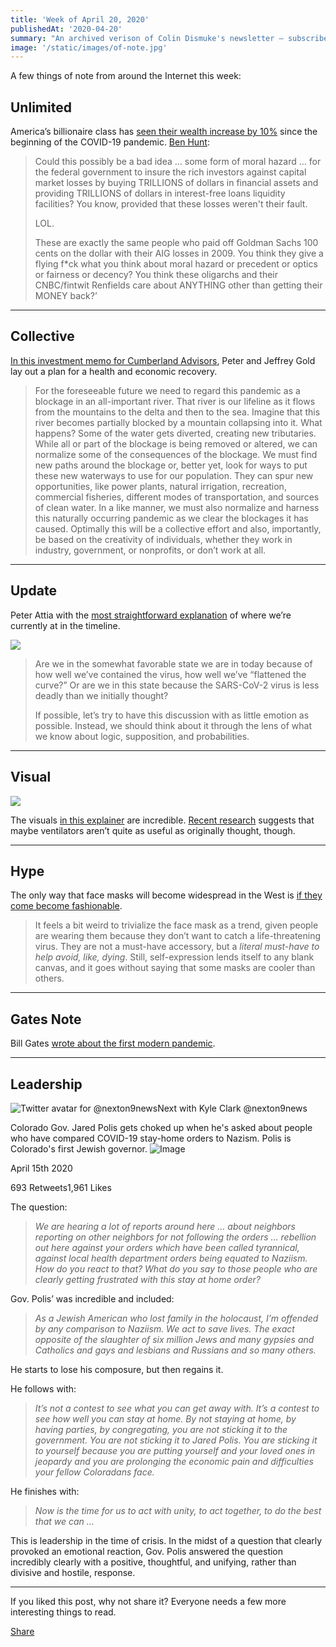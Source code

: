 ```yaml
---
title: 'Week of April 20, 2020'
publishedAt: '2020-04-20'
summary: "An archived verison of Colin Dismuke's newsletter – subscribe to get it in your inbox."
image: '/static/images/of-note.jpg'
---
```


A few things of note from around the Internet this week:

## Unlimited

America’s billionaire class has [seen their wealth increase by
10%](https://www.fastcompany.com/90494347/american-billionaires-have-gotten-280-billion-richer-since-the-start-of-the-covid-19-pandemic)
since the beginning of the COVID-19 pandemic. [Ben
Hunt](https://www.epsilontheory.com/through-no-fault-of-their-own/):

> Could this possibly be a bad idea ... some form of moral hazard ...
> for the federal government to insure the rich investors against
> capital market losses by buying TRILLIONS of dollars in financial
> assets and providing TRILLIONS of dollars in interest-free loans
> liquidity facilities? You know, provided that these losses weren't
> their fault.
>
> LOL.
>
> These are exactly the same people who paid off Goldman Sachs 100 cents
> on the dollar with their AIG losses in 2009. You think they give a
> flying f\*ck what you think about moral hazard or precedent or optics
> or fairness or decency? You think these oligarchs and their
> CNBC/fintwit Renfields care about ANYTHING other than getting their
> MONEY back?’

---

## Collective

[In this investment memo for Cumberland
Advisors](https://mailchi.mp/cumber.com/cumberland-advisors-market-commentary-covid-19-health-recovery-and-economic-recovery-go-hand-in-hand?e=fdf6aec7bc),
Peter and Jeffrey Gold lay out a plan for a health and economic
recovery.

> For the foreseeable future we need to regard this pandemic as a
> blockage in an all-important river. That river is our lifeline as it
> flows from the mountains to the delta and then to the sea. Imagine
> that this river becomes partially blocked by a mountain collapsing
> into it. What happens? Some of the water gets diverted, creating new
> tributaries. While all or part of the blockage is being removed or
> altered, we can normalize some of the consequences of the blockage. We
> must find new paths around the blockage or, better yet, look for ways
> to put these new waterways to use for our population. They can spur
> new opportunities, like power plants, natural irrigation, recreation,
> commercial fisheries, different modes of transportation, and sources
> of clean water. In a like manner, we must also normalize and harness
> this naturally occurring pandemic as we clear the blockages it has
> caused. Optimally this will be a collective effort and also,
> importantly, be based on the creativity of individuals, whether they
> work in industry, government, or nonprofits, or don’t work at all.

---

## Update

Peter Attia with the [most straightforward
explanation](https://peterattiamd.com/covid-19-whats-wrong-with-the-models/)
of where we’re currently at in the timeline.

[![](https://bucketeer-e05bbc84-baa3-437e-9518-adb32be77984.s3.amazonaws.com/public/images/91f66e28-e473-4775-aeff-17da256508ed_1638x1638.jpeg)](https://cdn.substack.com/image/fetch/f_auto,q_auto:good,fl_progressive:steep/https%3A%2F%2Fbucketeer-e05bbc84-baa3-437e-9518-adb32be77984.s3.amazonaws.com%2Fpublic%2Fimages%2F91f66e28-e473-4775-aeff-17da256508ed_1638x1638.jpeg)

> Are we in the somewhat favorable state we are in today because of how
> well we’ve contained the virus, how well we’ve “flattened the curve?”
> Or are we in this state because the SARS-CoV-2 virus is less deadly
> than we initially thought?
>
> If possible, let’s try to have this discussion with as little emotion
> as possible. Instead, we should think about it through the lens of
> what we know about logic, supposition, and probabilities.

---

## Visual

[![](https://bucketeer-e05bbc84-baa3-437e-9518-adb32be77984.s3.amazonaws.com/public/images/a9a3d881-4dd2-4d6b-8d16-88025998eeb1_600x914.png)](https://cdn.substack.com/image/fetch/f_auto,q_auto:good,fl_progressive:steep/https%3A%2F%2Fbucketeer-e05bbc84-baa3-437e-9518-adb32be77984.s3.amazonaws.com%2Fpublic%2Fimages%2Fa9a3d881-4dd2-4d6b-8d16-88025998eeb1_600x914.png)

The visuals [in this
explainer](https://graphics.reuters.com/HEALTH-CORONAVIRUS/VENTILATORS/oakvekyxvrd/index.html)
are incredible. [Recent
research](https://www.statnews.com/2020/04/21/coronavirus-analysis-recommends-less-reliance-on-ventilators/)
suggests that maybe ventilators aren’t quite as useful as originally
thought, though.

---

## Hype

The only way that face masks will become widespread in the West is [if
they come become
fashionable](https://www.highsnobiety.com/p/face-masks-trend-resale-market/).

> It feels a bit weird to trivialize the face mask as a trend, given
> people are wearing them because they don’t want to catch a
> life-threatening virus. They are not a must-have accessory, but a
> _literal must-have to help avoid, like, dying_. Still, self-expression
> lends itself to any blank canvas, and it goes without saying that some
> masks are cooler than others.

---

## Gates Note

Bill Gates [wrote about the first modern
pandemic](https://www.gatesnotes.com/Health/Pandemic-Innovation).

---

## Leadership

[](https://twitter.com/nexton9news/status/1250550900956905473?s=20)

![Twitter avatar for
@nexton9news](https://cdn.substack.com/image/twitter_name/w_36/nexton9news.jpg)Next
with Kyle Clark @nexton9news

Colorado Gov. Jared Polis gets choked up when he's asked about people
who have compared COVID-19 stay-home orders to Nazism. Polis is
Colorado's first Jewish governor.
![Image](https://cdn.substack.com/image/upload/w_728,c_limit/l_twitter_play_button_rvaygk,w_120/on1r5xb2q6pwmf2nixol)

April 15th 2020

693 Retweets1,961 Likes

The question:

> _We are hearing a lot of reports around here … about neighbors
> reporting on other neighbors for not following the orders … rebellion
> out here against your orders which have been called tyrannical,
> against local health department orders being equated to Naziism. How
> do you react to that? What do you say to those people who are clearly
> getting frustrated with this stay at home order?_

Gov. Polis’ was incredible and included:

> _As a Jewish American who lost family in the holocaust, I’m offended
> by any comparison to Naziism. We act to save lives. The exact opposite
> of the slaughter of six million Jews and many gypsies and Catholics
> and gays and lesbians and Russians and so many others._

He starts to lose his composure, but then regains it.

He follows with:

> _It’s not a contest to see what you can get away with. It’s a contest
> to see how well you can stay at home. By not staying at home, by
> having parties, by congregating, you are not sticking it to the
> government. You are not sticking it to Jared Polis. You are sticking
> it to yourself because you are putting yourself and your loved ones in
> jeopardy and you are prolonging the economic pain and difficulties
> your fellow Coloradans face._

He finishes with:

> _Now is the time for us to act with unity, to act together, to do the
> best that we can …_

This is leadership in the time of crisis. In the midst of a question
that clearly provoked an emotional reaction, Gov. Polis answered the
question incredibly clearly with a positive, thoughtful, and unifying,
rather than divisive and hostile, response.

---

If you liked this post, why not share it? Everyone needs a few more
interesting things to read.

[Share](https://ofnote.substack.com/p/week-of-april-20-2020?&utm_source=substack&utm_medium=email&utm_content=share&action=share)
